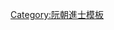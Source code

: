 {{Navbox
|name = 嗣德三十年丁丑科庭試正副榜
|title = [[阮朝嗣德三十年丁丑科貢士進士列表|嗣德三十年（1877年）丁丑科庭試正副榜]]
|titlestyle = background-color:#FFD700;
|image =
|style = width:100%;text-align:center; 
|groupstyle = text-align:center; background-color:#FFD700;
|liststyle = text-align:center;
|state = {{{state<includeonly>|collapsed</includeonly>}}}

|group1 = 第三甲<br>勅賜同進士出身<br>共4名
|list1 = '''[[潘廷逢]]''' - [[陳有恪]] - [[陳發|陳　發]] - [[阮才選]]

|group2 = 副榜<br>共3名
|list2 = [[阮光|阮　光]] - [[范文衡]] - [[黃琨 (阮朝)|黃　琨]]

|belowstyle = text-align: center; background-color:#FFD700;
|below='''前一科：[[Template:嗣德二十八年乙亥科庭試正副榜|嗣德二十八年乙亥科]]　'''·'''　後一科：[[Template:嗣德三十二年己卯科庭試正副榜|嗣德三十二年己卯科]]'''
}}
<noinclude>[[Category:嗣德三十年丁丑科進士| ]]
[[Category:阮朝進士模板]]</noinclude>